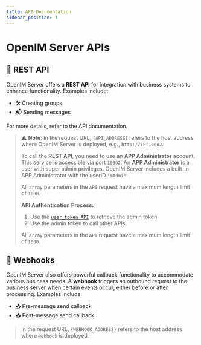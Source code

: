 ```yaml
---
title: API Documentation
sidebar_position: 1
---
```


# OpenIM Server APIs

## 🚀 REST API

OpenIM Server offers a **REST API** for integration with business systems to enhance functionality. Examples include:

- 🛠 Creating groups
- 📬 Sending messages

For more details, refer to the API documentation.

> ⚠️ **Note**:
> In the request URL, `{API_ADDRESS}` refers to the host address where OpenIM Server is deployed, e.g., `http://IP:10002`.
>
> To call the **REST API**, you need to use an **APP Administrator** account. This service is accessible via port `10002`. An **APP Administrator** is a user with super admin privileges. OpenIM Server includes a built-in APP Administrator with the userID `imAdmin`.
>
> All `array` parameters in the `API` request have a maximum length limit of `1000`.
>
> **API Authentication Process:**
>
> 1. Use the [`user_token API`](./apis/authenticationManagement/getAdminToken) to retrieve the admin token.
> 2. Use the admin token to call other APIs.
>
> All `array` parameters in the `API` request have a maximum length limit of `1000`.

## 🔗 Webhooks

OpenIM Server also offers powerful callback functionality to accommodate various business needs. A **webhook** triggers an outbound request to the business server when certain events occur, either before or after processing. Examples include:

- 📤 Pre-message send callback
- 📥 Post-message send callback

> In the request URL, `{WEBHOOK_ADDRESS}` refers to the host address where `webhook` is deployed.
